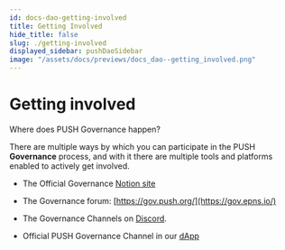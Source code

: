 ```yaml
---
id: docs-dao-getting-involved
title: Getting Involved
hide_title: false
slug: ./getting-involved
displayed_sidebar: pushDaoSidebar
image: "/assets/docs/previews/docs_dao--getting_involved.png"
---
```


# Getting involved

Where does PUSH Governance happen?

There are multiple ways by which you can participate in the PUSH **Governance** process, and with it there are multiple tools and platforms enabled to actively get involved.

- The Official Governance [Notion site](https://pushprotocol.notion.site/Welcome-to-Push-DAO-b1c1e1281ce64400adaaae59f98e4d4c)

- The Governance forum: [https://gov.push.org/](https://gov.epns.io/)​

- The Governance Channels on [Discord](https://discord.gg/pushprotocol).

- Official PUSH Governance Channel in our [dApp](https://app.push.org/channels?channel=0xfE4A6Fbd27B496855245A1e8047F693f0aDfDb08)
